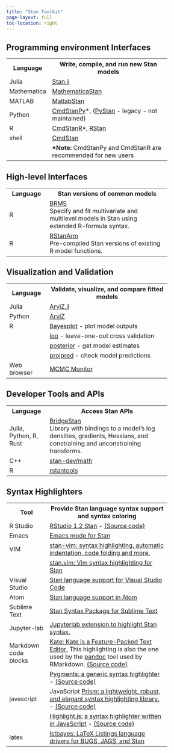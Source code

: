 ```yaml
---
title: "Stan Toolkit"
page-layout: full
toc-location: right
---
```


## Programming environment Interfaces
<table style="width: 85%;">
  <tr style="background-color: var(--stan-highlight);">
    <th style="width: 25%;">Language</th>
    <th style="width: 75%;">Write, compile, and run new Stan models</th>
  </tr>
  <tr>
    <td>Julia</td>
    <td>[Stan.jl](http://stanjulia.github.io/Stan.jl/stable/INTRO/){target="_blank"}</td>
  </tr>
  <tr>
    <td>Mathematica</td>
    <td>[MathematicaStan](https://github.com/stan-dev/MathematicaStan/blob/master/README.org){target="_blank"}
    </td>
  </tr>
  <tr>
    <td>MATLAB</td>
    <td>
      [MatlabStan](https://github.com/brian-lau/MatlabStan/wiki){target="_blank"}
    </td>
  </tr>
  <tr>
    <td>Python</td>
    <td>
      [CmdStanPy](https://mc-stan.org/cmdstanpy){target="_blank"}*,
      ([PyStan](https://mc-stan.org/pystan){target="_blank"} - legacy - not maintained)
    </td>
  </tr>
  <tr>
    <td>R</td>
    <td>
      [CmdStanR](https://mc-stan.org/cmdstanr){target="_blank"}*,
      [RStan](https://mc-stan.org/rstan){target="_blank"}
    </td>
  </tr>
  <tr>
    <td>shell</td>
    <td>[CmdStan](https://mc-stan.org/cmdstan){target="_blank"}</td>
  </tr>
  <tr>
    <td></td>
    <td><b>*Note:</b> CmdStanPy and CmdStanR are recommended for new users
  </tr>
</table>

## High-level Interfaces
<table style="width: 85%;">
  <tr style="background-color: var(--stan-highlight);">
    <th style="width: 25%;">Language</th>
    <th style="width: 75%;">Stan versions of common models</td>
  </tr>
  <tr>
    <td>R</td>
    <td>
      [BRMS](https://paul-buerkner.github.io/brms/){target="_blank"}<br>
      Specify and fit multivariate and multilevel models in Stan using extended R-formula syntax.
    </td>
  </tr>
  <tr>
    <td>R</td>
    <td>
      [RStanArm](https://mc-stan.org/rstanarm){target="_blank"}<br>
      Pre-compiled Stan versions of existing R model functions.
    </td>
  </tr>
</table>

## Visualization and Validation 
<table style="width: 85%;">
  <tr style="background-color: var(--stan-highlight);">
    <th style="width: 25%;">Language</th>
    <th style="width: 75%;">Validate, visualize, and compare fitted models</th>
  </tr>
  <tr>
    <td>Julia</td>
    <td>[ArviZ.jl](https://julia.arviz.org/ArviZ/stable/){target="_blank"}</td>
  </tr>
  <tr>
    <td>Python</td>
    <td>[ArviZ](https://python.arviz.org/en/stable/){target="_blank"}</td>
  </tr>
  <tr>
    <td>R</td>
    <td>[Bayesplot](https://mc-stan.org/bayesplot/){target="_blank"} - plot model outputs</td>
  </tr>
  <tr>
    <td></td><td>[loo](https://mc-stan.org/loo/){target="_blank"} - leave-one-out cross validation</td>
  </tr>
  <tr>
    <td></td><td>[posterior](https://mc-stan.org/posterior){target="_blank"} - get model estimates</td>
  </tr>
  <tr>
    <td></td><td>[projpred](https://mc-stan.org/projpred){target="_blank"} - check model predictions</td>
  </tr>
  <tr>
    <td>Web browser</td>
    <td>[MCMC Monitor](https://github.com/flatironinstitute/mcmc-monitor){target="_blank"}</td>
  </tr>
</table>

## Developer Tools and APIs
<table style="width: 85%;">
  <tr style="background-color: var(--stan-highlight);">
    <th style="width: 25%;">Language</th>
    <th style="width: 75%;">Access Stan APIs</th>
  </tr>
  <tr>
    <td>Julia, Python, R, Rust</td>
    <td>[BridgeStan](https://roualdes.github.io/bridgestan/latest/){target="_blank"}<br/>
    Library with bindings to a model's log densities, gradients, Hessians, and constraining and unconstraining transforms. 
    </td>
  </tr>
  <tr>
    <td>C++</td>
    <td>[stan-dev/math](https://mc-stan.org/math/){target="_blank"}</td>
  </tr>
  <tr>
    <td>R</td>
    <td>[rstantools](https://mc-stan.org/rstantools/){target="_blank"}</td>
  </tr>
</table>

## Syntax Highlighters
<table style="width: 85%;">
  <tr style="background-color: var(--stan-highlight);">
    <th style="width: 25%;">Tool</th>
    <th style="width: 75%;">Provide Stan language syntax support and syntax coloring</th>
  </tr>
  <tr>
    <td>R Studio</td>
    <td> [RStudio 1.2 Stan](https://resources.rstudio.com/rstudio-blog/rstudio-1-2-preview-stan){target="_blank"} - [(Source code)](https://github.com/rstudio/rstudio/blob/main/src/gwt/acesupport/acemode/stan_highlight_rules.js){target="_blank"}</td>
  </tr>
  <tr>
    <td>Emacs</td>
    <td>[Emacs mode for Stan](https://github.com/stan-dev/stan-mode){target="_blank"}</td>
  </tr>
  <tr>
    <td>VIM</td>
    <td>[stan-vim: syntax highlighting, automatic indentation, code folding and more.](https://github.com/eigenfoo/stan-vim){target="_blank"}</td>
  </tr>
  <tr>
    <td></td>
    <td>[stan.vim: Vim syntax highlighting for Stan](https://github.com/maverickg/stan.vim){target="_blank"}</td>
  </tr>
  <tr>
    <td>Visual Studio</td>
    <td>[Stan language support for Visual Studio Code](https://marketplace.visualstudio.com/items?itemName=wardbrian.vscode-stan-extension){target="_blank"}</td>
  </tr>
  <tr>
    <td>Atom</td>
    <td>[Stan language support in Atom](https://github.com/stan-dev/atom-language-stan){target="_blank"}</td>
  </tr>
  <tr>
    <td>Sublime Text</td>
    <td>[Stan Syntax Package for Sublime Text](https://github.com/djsutherland/sublime-stan){target="_blank"}</td>
  </tr>
  <tr>
    <td>Jupyter-lab</td>
    <td>[Jupyterlab extension to highlight Stan syntax.](https://www.npmjs.com/package/jupyterlab-stan-highlight){target="_blank"}</td>
  </tr>
  <tr>
    <td>Markdown code blocks</td>
    <td>[Kate: Kate is a Feature-Packed Text Editor.](https://kate-editor.org/){target="_blank"}  This highlighting is also the one used by the [pandoc](https://pandoc.org/){target="_blank"} tool used by RMarkdown.  [(Source code)](https://invent.kde.org/frameworks/syntax-highlighting/-/blob/master/data/syntax/stan.xml){target="_blank"}</td>
  </tr>
  <tr>
    <td></td>
    <td>[Pygments: a generic syntax highlighter](https://pygments.org/){target="_blank"} - [(Source code)](https://github.com/pygments/pygments/blob/master/pygments/lexers/modeling.py){target="_blank"}</td>
  </tr>
  <tr>
    <td>javascript</td>
    <td>JavaScript [Prism: a lightweight, robust, and elegant syntax highlighting library.](https://prismjs.com/){target="_blank"} - [(Source code)](https://github.com/PrismJS/prism/blob/master/components/prism-stan.js){target="_blank"}</td>
  </tr>
  <tr>
    <td></td>
    <td>[Highlight.js: a syntax highlighter written in JavaScript](https://github.com/highlightjs/highlight.js){target="_blank"} - [(Source code)](https://github.com/highlightjs/highlight.js/blob/main/src/languages/stan.js){target="_blank"}</td>
  </tr>
  <tr>
    <td>latex</td>
    <td>[lstbayes: LaTeX Listings language drivers for BUGS, JAGS, and Stan](https://github.com/jrnold/lstbayes){target="_blank"}</td>
  </tr>
</table>
